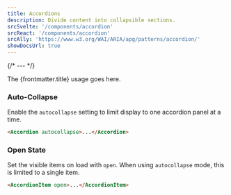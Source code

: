 ```yaml
---
title: Accordions
description: Divide content into collapsible sections.
srcSvelte: '/components/accordion'
srcReact: '/components/accordion'
srcAlly: 'https://www.w3.org/WAI/ARIA/apg/patterns/accordion/'
showDocsUrl: true
---
```



{/* --- */}

The {frontmatter.title} usage goes here.

### Auto-Collapse

Enable the `autocollapse` setting to limit display to one accordion panel at a time.

```html
<Accordion autocollapse>...</Accordion>
```

### Open State

Set the visible items on load with `open`. When using `autocollapse` mode, this is limited to a single item.

```html
<AccordionItem open>...</AccordionItem>
```
